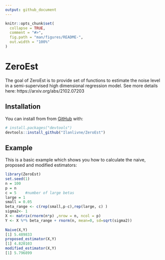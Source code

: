 ```yaml
---
output: github_document
---
```


<!-- README.md is generated from README.Rmd. Please edit that file -->

```r
knitr::opts_chunk$set(
  collapse = TRUE,
  comment = "#>",
  fig.path = "man/figures/README-",
  out.width = "100%"
)
```

# ZeroEst

<!-- badges: start -->
<!-- badges: end -->

The goal of ZeroEst is to provide set of functions to estimate the noise level in a semi-supervised high dimensional regression model. See more details here: https://arxiv.org/abs/2102.07203

## Installation

You can install from from [GitHub](https://github.com/) with:

``` r
# install.packages("devtools")
devtools::install_github("Ilanlivne/ZeroEst")
```
## Example

This is a basic example which shows you how to calculate the naive, proposed and modified estimators:

``` r
library(ZeroEst)
set.seed(1)
n = 100
p = n
c = 5    #number of large betas
large = 1
small = 0.05
beta_range <- c(rep(small,p-c),rep(large, c) )
sigma2<- 1
X <- matrix(rnorm(n*p) ,nrow = n, ncol = p)
Y <- X %*% beta_range + rnorm(n, mean=0, sd=sqrt(sigma2))  
 
Naive(X,Y)
[1] 5.489833
proposed_estimator(X,Y)
[1] 4.820103
modified_estimator(X,Y)
[1] 5.796899
```


